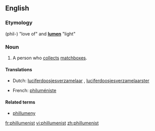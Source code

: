 ==English==

===Etymology===
{{etyl|grc}} '''{{polytonic|[[φιλ-]]}}''' (phil-) "love of" and {{etyl|la}} '''[[lumen]]''' "light"

===Noun===
{{en-noun}}

# A person who [[collect]]s [[matchbox]]es.

====Translations====
{{trans-top|matchbox collector}}
* Dutch: [[luciferdoosjesverzamelaar]] {{m}}, [[luciferdoosjesverzamelaarster]] {{f}}
{{trans-mid}}
* French: [[philuméniste]]
{{trans-bottom}}

====Related terms====
* [[phillumeny]]

[[fr:phillumenist]]
[[vi:phillumenist]]
[[zh:phillumenist]]